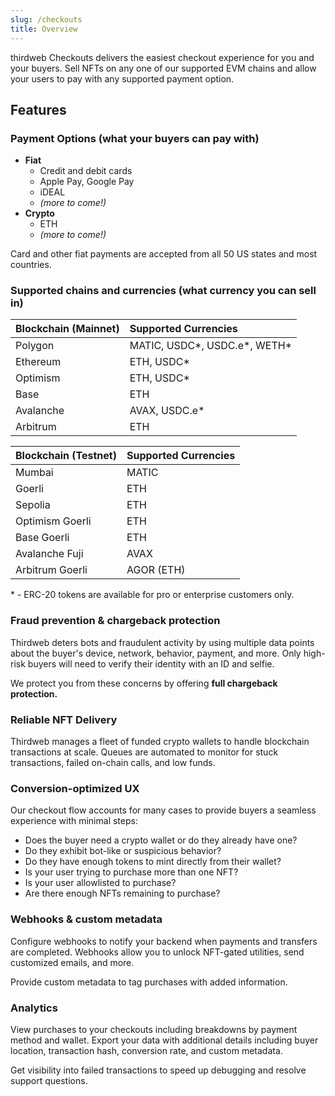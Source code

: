 ```yaml
---
slug: /checkouts
title: Overview
---
```


thirdweb Checkouts delivers the easiest checkout experience for you and your buyers. Sell NFTs on any one of our supported EVM chains and allow your users to pay with
any supported payment option.

## Features

### Payment Options (what your buyers can pay with)

- **Fiat**
  - Credit and debit cards
  - Apple Pay, Google Pay
  - iDEAL
  - _(more to come!)_
- **Crypto**
  - ETH
  - _(more to come!)_

Card and other fiat payments are accepted from all 50 US states and most countries.

### Supported chains and currencies (what currency you can sell in)

| Blockchain (Mainnet) | Supported Currencies            |
| :------------------- | :------------------------------ |
| Polygon              | MATIC, USDC\*, USDC.e\*, WETH\* |
| Ethereum             | ETH, USDC\*                     |
| Optimism             | ETH, USDC\*                     |
| Base                 | ETH                             |
| Avalanche            | AVAX, USDC.e\*                  |
| Arbitrum             | ETH                             |

| Blockchain (Testnet) | Supported Currencies |
| :------------------- | :------------------- |
| Mumbai               | MATIC                |
| Goerli               | ETH                  |
| Sepolia              | ETH                  |
| Optimism Goerli      | ETH                  |
| Base Goerli          | ETH                  |
| Avalanche Fuji       | AVAX                 |
| Arbitrum Goerli      | AGOR (ETH)           |

\* - ERC-20 tokens are available for pro or enterprise customers only.

### Fraud prevention & chargeback protection

Thirdweb deters bots and fraudulent activity by using multiple data points about the buyer's device, network, behavior, payment, and more. Only high-risk buyers will need to verify their identity with an ID and selfie.

We protect you from these concerns by offering **full chargeback protection.**

### Reliable NFT Delivery

Thirdweb manages a fleet of funded crypto wallets to handle blockchain transactions at scale. Queues are automated to monitor for stuck transactions, failed on-chain calls, and low funds.

### Conversion-optimized UX

Our checkout flow accounts for many cases to provide buyers a seamless experience with minimal steps:

- Does the buyer need a crypto wallet or do they already have one?
- Do they exhibit bot-like or suspicious behavior?
- Do they have enough tokens to mint directly from their wallet?
- Is your user trying to purchase more than one NFT?
- Is your user allowlisted to purchase?
- Are there enough NFTs remaining to purchase?

### Webhooks & custom metadata

Configure webhooks to notify your backend when payments and transfers are completed. Webhooks allow you to unlock NFT-gated utilities, send customized emails, and more.

Provide custom metadata to tag purchases with added information.

### Analytics

View purchases to your checkouts including breakdowns by payment method and wallet. Export your data with additional details including buyer location, transaction hash, conversion rate, and custom metadata.

Get visibility into failed transactions to speed up debugging and resolve support questions.

